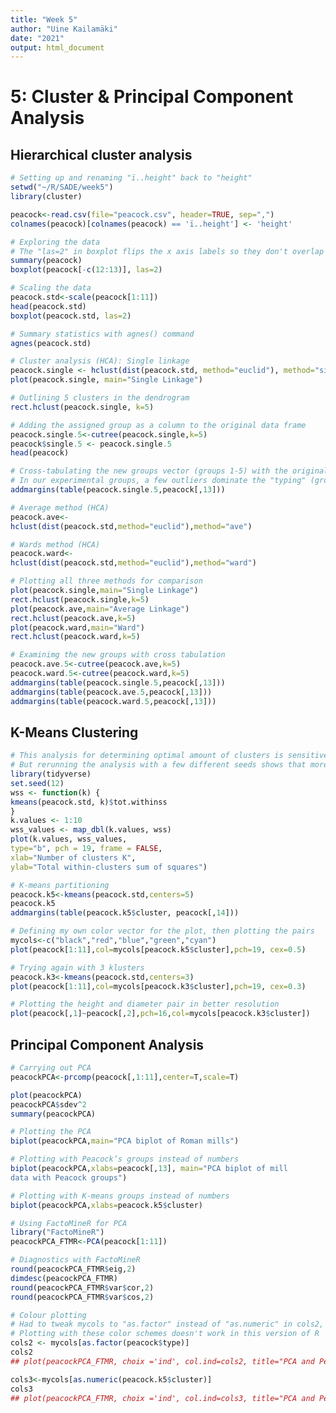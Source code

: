 ```yaml
---
title: "Week 5"
author: "Uine Kailamäki"
date: "2021"
output: html_document
---
```



# 5: Cluster & Principal Component Analysis

## Hierarchical cluster analysis

```r
# Setting up and renaming "ï..height" back to "height"
setwd("~/R/SADE/week5")
library(cluster)

peacock<-read.csv(file="peacock.csv", header=TRUE, sep=",")
colnames(peacock)[colnames(peacock) == 'ï..height'] <- 'height'

# Exploring the data 
# The "las=2" in boxplot flips the x axis labels so they don't overlap
summary(peacock)
boxplot(peacock[-c(12:13)], las=2)

# Scaling the data
peacock.std<-scale(peacock[1:11])
head(peacock.std)
boxplot(peacock.std, las=2)

# Summary statistics with agnes() command
agnes(peacock.std)

# Cluster analysis (HCA): Single linkage
peacock.single <- hclust(dist(peacock.std, method="euclid"), method="single")
plot(peacock.single, main="Single Linkage")

# Outlining 5 clusters in the dendrogram
rect.hclust(peacock.single, k=5)

# Adding the assigned group as a column to the original data frame
peacock.single.5<-cutree(peacock.single,k=5)
peacock$single.5 <- peacock.single.5
head(peacock)

# Cross-tabulating the new groups vector (groups 1-5) with the original "type" column (types A-E)
# In our experimental groups, a few outliers dominate the "typing" (group 2 has 35 mills!)
addmargins(table(peacock.single.5,peacock[,13]))

# Average method (HCA) 
peacock.ave<-
hclust(dist(peacock.std,method="euclid"),method="ave")

# Wards method (HCA) 
peacock.ward<-
hclust(dist(peacock.std,method="euclid"),method="ward")

# Plotting all three methods for comparison
plot(peacock.single,main="Single Linkage")
rect.hclust(peacock.single,k=5)
plot(peacock.ave,main="Average Linkage")
rect.hclust(peacock.ave,k=5)
plot(peacock.ward,main="Ward")
rect.hclust(peacock.ward,k=5)

# Examinimg the new groups with cross tabulation
peacock.ave.5<-cutree(peacock.ave,k=5)
peacock.ward.5<-cutree(peacock.ward,k=5)
addmargins(table(peacock.single.5,peacock[,13]))
addmargins(table(peacock.ave.5,peacock[,13]))
addmargins(table(peacock.ward.5,peacock[,13]))

```

## K-Means Clustering

```r

# This analysis for determining optimal amount of clusters is sensitive to the set seed
# But rerunning the analysis with a few different seeds shows that more often than not, 5 seems to be a good fit for this data
library(tidyverse)
set.seed(12)
wss <- function(k) {
kmeans(peacock.std, k)$tot.withinss
}
k.values <- 1:10
wss_values <- map_dbl(k.values, wss)
plot(k.values, wss_values,
type="b", pch = 19, frame = FALSE,
xlab="Number of clusters K",
ylab="Total within-clusters sum of squares")

# K-means partitioning
peacock.k5<-kmeans(peacock.std,centers=5)
peacock.k5
addmargins(table(peacock.k5$cluster, peacock[,14]))

# Defining my own color vector for the plot, then plotting the pairs
mycols<-c("black","red","blue","green","cyan")
plot(peacock[1:11],col=mycols[peacock.k5$cluster],pch=19, cex=0.5)

# Trying again with 3 klusters
peacock.k3<-kmeans(peacock.std,centers=3)
plot(peacock[1:11],col=mycols[peacock.k3$cluster],pch=19, cex=0.3)

# Plotting the height and diameter pair in better resolution
plot(peacock[,1]~peacock[,2],pch=16,col=mycols[peacock.k3$cluster])

```

## Principal Component Analysis

```r

# Carrying out PCA
peacockPCA<-prcomp(peacock[,1:11],center=T,scale=T)

plot(peacockPCA)
peacockPCA$sdev^2
summary(peacockPCA)

# Plotting the PCA
biplot(peacockPCA,main="PCA biplot of Roman mills")

# Plotting with Peacock’s groups instead of numbers
biplot(peacockPCA,xlabs=peacock[,13], main="PCA biplot of mill
data with Peacock groups")

# Plotting with K-means groups instead of numbers
biplot(peacockPCA,xlabs=peacock.k5$cluster)

# Using FactoMineR for PCA
library("FactoMineR")
peacockPCA_FTMR<-PCA(peacock[1:11])

# Diagnostics with FactoMineR
round(peacockPCA_FTMR$eig,2)
dimdesc(peacockPCA_FTMR)
round(peacockPCA_FTMR$var$cor,2)
round(peacockPCA_FTMR$var$cos,2)

# Colour plotting 
# Had to tweak mycols to "as.factor" instead of "as.numeric" in cols2, as.numeric returned only NA:s
# Plotting with these color schemes doesn't work in this version of R
cols2 <- mycols[as.factor(peacock$type)]
cols2
## plot(peacockPCA_FTMR, choix ='ind', col.ind=cols2, title="PCA and Peacock's Mills")

cols3<-mycols[as.numeric(peacock.k5$cluster)]
cols3
## plot(peacockPCA_FTMR, choix ='ind', col.ind=cols3, title="PCA and Peacock's Mills")

```